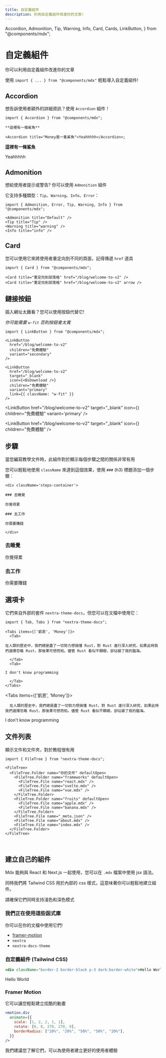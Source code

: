 ```yaml
---
title: 自定義組件
description: 利用自定義組件改進你的文章!
---
```


  Accordion,
  Admonition,
  Tip,
  Warning,
  Info,
  Card,
  Cards,
  LinkButton,
} from "@components/mdx";

# 自定義組件

你可以利用自定義組件改進你的文章

使用 `import { ... } from "@components/mdx"` 輕鬆導入自定義組件!

## Accordion

想告訴使用者額外的詳細資訊？使用 `Accordion` 組件！

```mdx
import { Accordion } from "@components/mdx";

**這裡有一條鯊魚**

<Accordion title="Money是一隻鯊魚">Yeahhhhh</Accordion>;
```

**這裡有一條鯊魚**

<Accordion title="Money是一隻鯊魚">Yeahhhhh</Accordion>

## Admonition

想給使用者提示或警告? 你可以使用 `Admonition` 組件

它支持多種類型：`Tip`、`Warning`、`Info`、`Error`：

```mdx
import { Admonition, Error, Tip, Warning, Info } from "@components/mdx";

<Admonition title="Default" />
<Tip title="Tip" />
<Warning title="warning" />
<Info title="info" />
```

<Admonition title="Default" />
<Tip title="Tip" />
<Warning title="warning" />
<Info title="info" />

## Card

您可以使用它來將使用者重定向到不同的頁面，記得傳遞 `href` 道具

```mdx
import { Card } from "@components/mdx";

<Card title="重定向到部落格" href="/blog/welcome-to-v2" />
<Card title="重定向到部落格" href="/blog/welcome-to-v2" arrow />
```

<Card title="重定向到部落格" href="/blog/welcome-to-v2" />
<Card
  title="重定向到部落格"
  href="/blog/welcome-to-v2"
  arrow
  className="mt-2"
/>

## 鏈接按鈕

插入網址太難看？您可以使用按鈕代替它!

<Info>_你可能需要 `w-fit` 否則按鈕會太寬_</Info>

```mdx
import { LinkButton } from "@components/mdx";

<LinkButton
  href="/blog/welcome-to-v2"
  children="免費體驗"
  variant="secondary"
/>

<LinkButton
  href="/blog/welcome-to-v2"
  target="_blank"
  icon={<BsDownload />}
  children="免費體驗"
  variant="primary"
  link={{ className: "w-fit" }}
/>
```

<div className='flex flex-col min-[400px]:flex-row gap-3 flex-wrap my-5'>
  
<LinkButton
    href="/blog/welcome-to-v2"
    target="_blank"
    icon={<BsDownload />}
    children="免費體驗"
    variant='primary'
/>

<LinkButton
  href="/blog/welcome-to-v2"
  target="_blank"
  children="開始試用"
  variant="primary"
/>

<LinkButton
  href="/blog/welcome-to-v2"
  target="_blank"
  icon={<BsDownload />}
  children="免費體驗"
/>

<LinkButton href="/blog/welcome-to-v2" target="_blank" children="開始試用" />

</div>

## 步驟

當您編寫教學文件時，此組件對於顯示每個步驟之間的關係非常有用

您可以輕鬆地使用 `className` 來達到這個效果，使用 `###` (h3) 標題添加一個步驟：

```mdx
<div className='steps-container'>

### 去睡覺

你覺得累

### 去工作

你需要賺錢

</div>
```

<div className='steps-container'>

### 去睡覺

你覺得累

### 去工作

你需要賺錢

</div>

## 選項卡

它們來自外部的套件 `nextra-theme-docs`，但您可以在文檔中使用它：

```mdx
import { Tab, Tabs } from "nextra-theme-docs";

<Tabs items={['凱恩', 'Money']}>
  <Tab>

在人類的歷史中，我們總是盡了一切努力想搞懂 Rust，對 Rust 進行深入研究，如果此時我們選擇忽略 Rust，那後果可想而知。儘管 Rust 看似不顯眼，卻佔據了我的腦海。

  </Tab>
  <Tab>

I don't know programming

  </Tab>
</Tabs>
```

<Tabs items={['凱恩', 'Money']}>
  <Tab>
	
	  在人類的歷史中，我們總是盡了一切努力想搞懂 Rust，對 Rust 進行深入研究，如果此時我們選擇忽略 Rust，那後果可想而知。儘管 Rust 看似不顯眼，卻佔據了我的腦海。

  </Tab>
  <Tab>

I don't know programming

  </Tab>
</Tabs>

## 文件列表

顯示文件和文件夾，對於教程很有用

```mdx
import { FileTree } from "nextra-theme-docs";

<FileTree>
  <FileTree.Folder name="你的文件" defaultOpen>
    <FileTree.Folder name="frameworks" defaultOpen>
      <FileTree.File name="react.mdx" />
      <FileTree.File name="svelte.mdx" />
      <FileTree.File name="vue.mdx" />
    </FileTree.Folder>
    <FileTree.Folder name="fruits" defaultOpen>
      <FileTree.File name="apple.mdx" />
      <FileTree.File name="banana.mdx" />
    </FileTree.Folder>
    <FileTree.File name="_meta.json" />
    <FileTree.File name="about.mdx" />
    <FileTree.File name="index.mdx" />
  </FileTree.Folder>
</FileTree>
```

<FileTree>
  <FileTree.Folder name="你的文件" defaultOpen>
    <FileTree.Folder name="frameworks" defaultOpen>
      <FileTree.File name="react.mdx" />
      <FileTree.File name="svelte.mdx" />
      <FileTree.File name="vue.mdx" />
    </FileTree.Folder>
    <FileTree.Folder name="fruits" defaultOpen>
      <FileTree.File name="apple.mdx" />
      <FileTree.File name="banana.mdx" />
    </FileTree.Folder>
    <FileTree.File name="_meta.json" />
    <FileTree.File name="about.mdx" />
    <FileTree.File name="index.mdx" />
  </FileTree.Folder>
</FileTree>

<br />

## 建立自己的組件

Mdx 能夠與 React 和 Next.js 一起使用，您可以在 `.mdx` 檔案中使用 jsx 語法。

同時我們將 Tailwind CSS 用於內部的 css 樣式，這意味著你可以輕鬆地建立組件。

<Tip title="重要提示">請確保它們同時支持淺色和深色模式</Tip>
### 我們正在使用這些函式庫

你可以在你的文檔中使用它們!

- [framer-motion](https://www.framer.com/motion/)
- `nextra`
- `nextra-docs-theme`

### 自定義組件 (Tailwind CSS)

```jsx
<div className="border-2 border-black p-3 dark:border-white">Hello World</div>
```

<div className="border-2 border-black p-3 dark:border-white">Hello World</div>

### Framer Motion

它可以讓您輕鬆建立炫酷的動畫

<Cards>
  <Card
    href="https://www.framer.com/docs/"
    target="_blank"
    title="他們的文檔"
  />
</Cards>

```jsx
<motion.div
  animate={{
    scale: [1, 2, 2, 1, 1],
    rotate: [0, 0, 270, 270, 0],
    borderRadius: ["20%", "20%", "50%", "50%", "20%"],
  }}
/>
```

<div className="mt-4 flex flex-col items-center rounded-2xl bg-purple-500 p-5">
  <motion.div
    animate={{
      scale: [1, 2, 2, 1, 1],
      rotate: [0, 0, 270, 270, 0],
      borderRadius: ["20%", "20%", "50%", "50%", "20%"],
    }}
    transition={{
      duration: 2,
      ease: "easeInOut",
      times: [0, 0.2, 0.5, 0.8, 1],
      repeat: Infinity,
      repeatDelay: 0.2,
    }}
    className="m-[5rem] h-10 w-10 bg-white md:h-32 md:w-32"
  />
</div>

我們建議您了解它們，可以為使用者建立更好的使用者體驗
